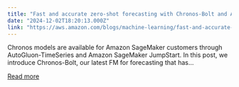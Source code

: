 ```yaml
---
title: "Fast and accurate zero-shot forecasting with Chronos-Bolt and AutoGluon"
date: "2024-12-02T18:20:13.000Z"
link: "https://aws.amazon.com/blogs/machine-learning/fast-and-accurate-zero-shot-forecasting-with-chronos-bolt-and-autogluon/"
---
```


Chronos models are available for Amazon SageMaker customers through AutoGluon-TimeSeries and Amazon SageMaker JumpStart. In this post, we introduce Chronos-Bolt, our latest FM for forecasting that has...

[Read more](https://aws.amazon.com/blogs/machine-learning/fast-and-accurate-zero-shot-forecasting-with-chronos-bolt-and-autogluon/)
